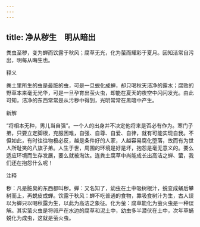 ```yaml
---
---
---
```

title: 净从秽生　明从暗出
---



粪虫至秽，变为蝉而饮露于秋风；腐草无光，化为萤而耀彩于夏月。因知洁常自污出，明每从晦生也。

释义

粪土里所生的虫是最脏的虫，可是一旦蜕化成蝉，却只喝秋天洁净的露水；腐败的野草本来毫无光华，可是一旦孕育出萤火虫，却能在夏天的夜空中闪闪发光。由此可知，洁净的东西常常是从污秽中得到，光明常常在黑暗中产生。

新解

“将相本无种，男儿当自强”。一个人的出身并不决定他将来是否必有作为。寒门子弟，只要立定脚根，克服困难，自强、自尊、自爱、自律，就有可能实现自我。不但如此，有时往往物极必反，越是条件好的人家，人越容易腐化堕落，故而有为世人所耻笑的八旗子弟。人生于世，周围的环境是好是坏，抱怨是毫无意义的。要么适应环境而生存发展，要么就被淘汰。连粪土腐草中尚能成长出高洁之蝉、萤，我们还在抱怨什么呢！

注释

秽：凡是脏臭的东西都叫秽。蝉：又名知了，幼虫在土中吸树根汁，蜕变成蛹后攀树而上，再蜕皮成蝉。饮露于秋风：蝉不吃普通的食物，靠吸食树汁为生，古人误以为蝉只以喝秋露为生，以此为高洁之象征。化为萤：腐草能化为萤火虫是一种误解。其实萤火虫是将卵产在水边的腐草和泥土中，幼虫多半潜伏在土中，次年草蛹蜕化为成虫，这就是萤火虫。